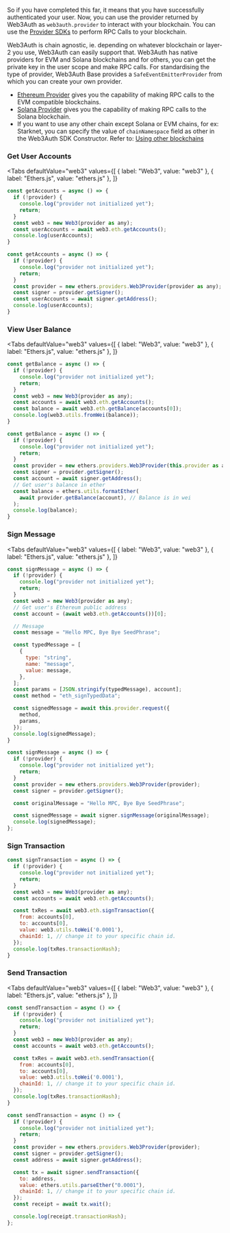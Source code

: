 
So if you have completed this far, it means that you have successfully authenticated your user. Now, you can use the provider returned by Web3Auth as
`web3auth.provider` to interact with your blockchain. You can use the [Provider SDKs](/sdk/pnp/web/providers/) to perform RPC Calls to your
blockchain.

Web3Auth is chain agnostic, ie. depending on whatever blockchain or layer-2 you use, Web3Auth can easily support that. Web3Auth has native providers
for EVM and Solana blockchains and for others, you can get the private key in the user scope and make RPC calls. For standardising the type of
provider, Web3Auth Base provides a `SafeEventEmitterProvider` from which you can create your own provider.

- [Ethereum Provider](/sdk/helper-sdks/providers/evm) gives you the capability of making RPC calls to the EVM compatible blockchains.
- [Solana Provider](/sdk/pnp/web/providers/solana) gives you the capability of making RPC calls to the Solana blockchain.
- If you want to use any other chain except Solana or EVM chains, for ex: Starknet, you can specify the value of `chainNamespace` field as other in
  the Web3Auth SDK Constructor. Refer to: [Using other blockchains](/sdk/helper-sdks/providers/other)

### Get User Accounts

<Tabs
defaultValue="web3"
values={[
  { label: "Web3", value: "web3" },
  { label: "Ethers.js", value: "ethers.js" },
]}
>
<TabItem value="web3">

```js
const getAccounts = async () => {
  if (!provider) {
    console.log("provider not initialized yet");
    return;
  }
  const web3 = new Web3(provider as any);
  const userAccounts = await web3.eth.getAccounts();
  console.log(userAccounts);
}
```

  </TabItem>
<TabItem value="ethers.js">

```js
const getAccounts = async () => {
  if (!provider) {
    console.log("provider not initialized yet");
    return;
  }
  const provider = new ethers.providers.Web3Provider(provider as any);
  const signer = provider.getSigner();
  const userAccounts = await signer.getAddress();
  console.log(userAccounts);
}
```

</TabItem>

</Tabs>

### View User Balance

<Tabs
defaultValue="web3"
values={[
  { label: "Web3", value: "web3" },
  { label: "Ethers.js", value: "ethers.js" },
]}
>
<TabItem value="web3">

```js
const getBalance = async () => {
  if (!provider) {
    console.log("provider not initialized yet");
    return;
  }
  const web3 = new Web3(provider as any);
  const accounts = await web3.eth.getAccounts();
  const balance = await web3.eth.getBalance(accounts[0]);
  console.log(web3.utils.fromWei(balance));
}
```

  </TabItem>
<TabItem value="ethers.js">

```js
const getBalance = async () => {
  if (!provider) {
    console.log("provider not initialized yet");
    return;
  }
  const provider = new ethers.providers.Web3Provider(this.provider as any);
  const signer = provider.getSigner();
  const account = await signer.getAddress();
  // Get user's balance in ether
  const balance = ethers.utils.formatEther(
    await provider.getBalance(account), // Balance is in wei
  );
  console.log(balance);
}
```

</TabItem>

</Tabs>

### Sign Message

<Tabs
defaultValue="web3"
values={[
  { label: "Web3", value: "web3" },
  { label: "Ethers.js", value: "ethers.js" },
]}
>
<TabItem value="web3">

```js
const signMessage = async () => {
  if (!provider) {
    console.log("provider not initialized yet");
    return;
  }
  const web3 = new Web3(provider as any);
  // Get user's Ethereum public address
  const account = (await web3.eth.getAccounts())[0];

  // Message
  const message = "Hello MPC, Bye Bye SeedPhrase";

  const typedMessage = [
    {
      type: "string",
      name: "message",
      value: message,
    },
  ];
  const params = [JSON.stringify(typedMessage), account];
  const method = "eth_signTypedData";

  const signedMessage = await this.provider.request({
    method,
    params,
  });
  console.log(signedMessage);
}
```

  </TabItem>
<TabItem value="ethers.js">

```js
const signMessage = async () => {
  if (!provider) {
    console.log("provider not initialized yet");
    return;
  }
  const provider = new ethers.providers.Web3Provider(provider);
  const signer = provider.getSigner();

  const originalMessage = "Hello MPC, Bye Bye SeedPhrase";

  const signedMessage = await signer.signMessage(originalMessage);
  console.log(signedMessage);
};
```

</TabItem>

</Tabs>

### Sign Transaction

```js
const signTransaction = async () => {
  if (!provider) {
    console.log("provider not initialized yet");
    return;
  }
  const web3 = new Web3(provider as any);
  const accounts = await web3.eth.getAccounts();

  const txRes = await web3.eth.signTransaction({
    from: accounts[0],
    to: accounts[0],
    value: web3.utils.toWei('0.0001'),
    chainId: 1, // change it to your specific chain id.
  });
  console.log(txRes.transactionHash);
}
```

### Send Transaction

<Tabs
defaultValue="web3"
values={[
  { label: "Web3", value: "web3" },
  { label: "Ethers.js", value: "ethers.js" },
]}
>
<TabItem value="web3">

```js
const sendTransaction = async () => {
  if (!provider) {
    console.log("provider not initialized yet");
    return;
  }
  const web3 = new Web3(provider as any);
  const accounts = await web3.eth.getAccounts();

  const txRes = await web3.eth.sendTransaction({
    from: accounts[0],
    to: accounts[0],
    value: web3.utils.toWei('0.0001'),
    chainId: 1, // change it to your specific chain id.
  });
  console.log(txRes.transactionHash);
}
```

  </TabItem>
<TabItem value="ethers.js">

```js
const sendTransaction = async () => {
  if (!provider) {
    console.log("provider not initialized yet");
    return;
  }
  const provider = new ethers.providers.Web3Provider(provider);
  const signer = provider.getSigner();
  const address = await signer.getAddress();

  const tx = await signer.sendTransaction({
    to: address,
    value: ethers.utils.parseEther("0.0001"),
    chainId: 1, // change it to your specific chain id.
  });
  const receipt = await tx.wait();

  console.log(receipt.transactionHash);
};
```

</TabItem>

</Tabs>
